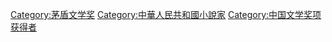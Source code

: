 [[Category:茅盾文学奖|Category:茅盾文学奖]]
[[Category:中華人民共和國小說家|Category:中華人民共和國小說家]]
[[Category:中国文学奖项获得者|Category:中国文学奖项获得者]]